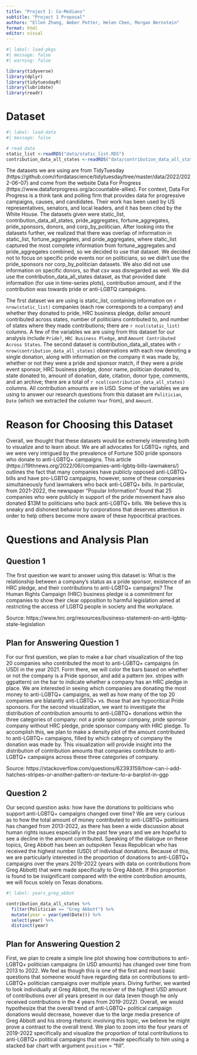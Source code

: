 ```yaml
---
title: "Project 1: Co-Medians"
subtitle: "Project 1 Proposal"
authors: "Ellen Zhang, Amber Potter, Helen Chen, Morgan Bernstein"
format: html
editor: visual
---
```


```r
#| label: load-pkgs
#| message: false
#| warning: false

library(tidyverse)
library(dplyr)
library(tidytuesdayR)
library(lubridate)
library(readr)
```

# Dataset

```r
#| label: load-data
#| message: false

# read data 
static_list <-readRDS("data/static_list.RDS")
contribution_data_all_states <-readRDS("data/contribution_data_all_states.RDS")
```

The datasets we are using are from TidyTuesday (https://github.com/rfordatascience/tidytuesday/tree/master/data/2022/2022-06-07) and come from the website Data For Progress (https://www.dataforprogress.org/accountable-allies). For context, Data For Progress is a think tank and polling firm that provides data for progressive campaigns, causes, and candidates. Their work has been used by US representatives, senators, and local leaders, and it has been cited by the White House. The datasets given were static_list, contribution_data_all_states, pride_aggregates, fortune_aggregates, pride_sponsors, donors, and corp_by_politician. After looking into the datasets further, we realized that there was overlap of information in static_list, fortune_aggregates, and pride_aggregates, where static_list captured the most complete information from fortune_aggregates and pride_aggregates combined, so we decided to use that dataset. We decided not to focus on specific pride events nor on politicians, so we didn't use the pride_sponsors nor corp_by_politician datasets. We also did not use information on specific donors, so that csv was disregarded as well. We did use the contribution_data_all_states dataset, as that provided date information (for use in time-series plots), contribution amount, and if the contribution was towards pride or anti-LGBTQ campaigns.

The first dataset we are using is static_list, containing information on `r nrow(static_list)` companies (each row corresponds to a company) and whether they donated to pride, HRC business pledge, dollar amount contributed across states, number of politicians contributed to, and number of states where they made contributions; there are `r ncol(static_list)` columns. A few of the variables we are using from this dataset for our analysis include `Pride?`, `HRC Business Pledge`, and `Amount Contributed Across States`. The second dataset is contribution_data_all_states with `r nrow(contribution_data_all_states)` observations with each row denoting a single donation, along with information on the company it was made by, whether or not they were a pride and sponsor match, if they were a pride event sponsor, HRC business pledge, donor name, politician donated to, state donated to, amount of donation, date, citation, donor type, comments, and an archive; there are a total of `r ncol(contribution_data_all_states)` columns. All contribution amounts are in USD. Some of the variables we are using to answer our research questions from this dataset are `Politician`, `Date` (which we extracted the column `Year` from), and `Amount`.

# Reason for Choosing this Dataset

Overall, we thought that these datasets would be extremely interesting both to visualize and to learn about. We are all advocates for LGBTQ+ rights, and we were very intrigued by the prevalence of Fortune 500 pride sponsors who donate to anti-LGBTQ+ campaigns. This article (https://19thnews.org/2022/06/companies-anti-lgbtq-bills-lawmakers/) outlines the fact that many companies have publicly opposed anti-LGBTQ+ bills and have pro-LGBTQ campaigns, however, some of these companies simultaneously fund lawmakers who back anti-LGBTQ+ bills. In particular, from 2021-2022, the newspaper "Popular Information" found that 25 companies who were publicly in support of the pride movement have also donated \$13M to politicians who back anti-LGBTQ+ bills. We believe this is sneaky and dishonest behavior by corporations that deserves attention in order to help others become more aware of these hypocritical practices.

# Questions and Analysis Plan

## Question 1

The first question we want to answer using this dataset is: What is the relationship between a company's status as a pride sponsor, existence of an HRC pledge, and their contributions to anti-LGBTQ+ campaigns? The Human Rights Campaign (HRC) business pledge is a commitment for companies to show their clear opposition to harmful legislation aimed at restricting the access of LGBTQ people in society and the workplace.

Source: https://www.hrc.org/resources/business-statement-on-anti-lgbtq-state-legislation

## Plan for Answering Question 1

For our first question, we plan to make a bar chart visualization of the top 20 companies who contributed the most to anti-LGBTQ+ campaigns (in USD) in the year 2021. Form there, we will color the bars based on whether or not the company is a Pride sponsor, and add a pattern (ex. stripes with ggpattern) on the bar to indicate whether a company has an HRC pledge in place. We are interested in seeing which companies are donating the most money to anti-LGBTQ+ campaigns, as well as how many of the top 20 companies are blatantly anti-LGBTQ+ vs. those that are hypocritical Pride sponsors. For the second visualization, we want to investigate the distribution of contribution amounts to anti-LGBTQ+ donations within the three categories of company: not a pride sponsor company, pride sponsor company without HRC pledge, pride sponsor company with HRC pledge. To accomplish this, we plan to make a density plot of the amount contributed to anti-LGBTQ+ campaigns, filled by which category of company the donation was made by. This visualization will provide insight into the distribution of contribution amounts that companies contribute to anti-LGBTQ+ campaigns across these three categories of company.

Source: https://stackoverflow.com/questions/62393159/how-can-i-add-hatches-stripes-or-another-pattern-or-texture-to-a-barplot-in-ggp

## Question 2

Our second question asks: how have the donations to politicians who support anti-LGBTQ+ campaigns changed over time? We are very curious as to how the total amount of money contributed to anti-LGBTQ+ politicians has changed from 2013-2022, as there has been a wide discussion about human rights issues especially in the past few years and we are hopeful to see a decline in the amount contributed. Speaking of the dialogue on these topics, Greg Abbott has been an outspoken Texas Republican who has received the highest number (USD) of individual donations. Because of this, we are particularly interested in the proportion of donations to anti-LGBTQ+ campaigns over the years 2019-2022 (years with data on contributions from Greg Abbott) that were made specifically to Greg Abbott. If this proportion is found to be insignificant compared with the entire contribution amounts, we will focus solely on Texas donations.

```r
#| label: years_greg_abbot

contribution_data_all_states %>%
  filter(Politician == "Greg Abbott") %>% 
  mutate(year = year(ymd(Date))) %>%
  select(year) %>%
  distinct(year)
```

## Plan for Answering Question 2

First, we plan to create a simple line plot showing how contributions to anti-LGBTQ+ politician campaigns (in USD amounts) has changed over time from 2013 to 2022. We feel as though this is one of the first and most basic questions that someone would have regarding data on contributions to anti-LGBTQ+ politician campaigns over multiple years. Diving further, we wanted to look individually at Greg Abbott, the receiver of the highest USD amount of contributions over all years present in our data (even though he only received contributions in the 4 years from 2019-2022). Overall, we would hypothesize that the overall trend of anti-LGBTQ+ political campaign donations would decrease, however due to the large media presence of Greg Abbott and his strong rhetoric involving this topic, we believe he might prove a contrast to the overall trend. We plan to zoom into the four years of 2019-2022 specifically and visualize the proportion of total contributions to anti-LGBTQ+ political campaigns that were made specifically to him using a stacked bar chart with argument `position` = "fill".
